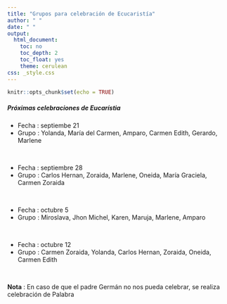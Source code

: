 ```yaml
---
title: "Grupos para celebración de Ecucaristía"
author: " "
date: " "
output:
  html_document:
    toc: no
    toc_depth: 2
    toc_float: yes
    theme: cerulean
css: _style.css
---
```


```r
knitr::opts_chunk$set(echo = TRUE)
```


##### **Próximas celebraciones de Eucarístia**


* Fecha : septiembe 21
* Grupo : Yolanda, María del Carmen, Amparo, Carmen Edith, Gerardo, Marlene

</br>


* Fecha : septiembre 28
* Grupo : Carlos Hernan, Zoraida, Marlene, Oneida, María Graciela, Carmen Zoraida

</br>


* Fecha : octubre 5
* Grupo : Miroslava, Jhon Michel, Karen, Maruja, Marlene, Amparo

</br>


* Fecha : octubre 12 
* Grupo : Carmen Zoraida, Yolanda, Carlos Hernan, Zoraida, Oneida, Carmen Edith

</br>



<!-- * Fecha :  agosto 24 -->
<!-- * Grupo : Carmen Edith, Carlos Hernan, Zoraida, Miroslava, Marlene -->

<!-- </br> -->

<!-- * Fecha :  agosto 31 -->
<!-- * Grupo : Tomas,  Jhon Michel, Carlos Alberto, Karen, Maruja -->

<!-- </br> -->


<!-- * Fecha :  septiembre 7  -->
<!-- * Grupo :  Oneida, Amparo, Daniel, Adriana -->

<!-- </br> -->

<!-- * Fecha : septiembre 14 -->
<!-- * Grupo : Marial del Carmen, Karen, Marlene, Daniel, Adriana -->




<!-- * Fecha:  Julio 20 -->
<!-- * Grupo : Miroslava, Daniel-Adriana, Gerardo-Marlene -->

<!-- </br> -->

<!-- * Fecha: Julio 27 -->
<!-- * Grupo: Carlos Hernan- Zoraida, Marlene, Jhon Michel, Carmen Zoraida, Yolanda -->

<!-- </br> -->

<!-- * Fecha: Agosto 3 -->
<!-- * Grupo: Carmen Edith, Maria del Carmen, Tomas, Carlos Alberto -->

<!-- </br> -->

<!-- * Fecha: Agosto 10 -->
<!-- * Grupo: Yolanda, Maria del Carmen, Carlos Hernan-Zoraida, Gerardo-Marlene, Tomas -->

<!-- </br> -->

**Nota** : En caso de que el padre Germán no nos pueda celebrar, se realiza celebración de Palabra
